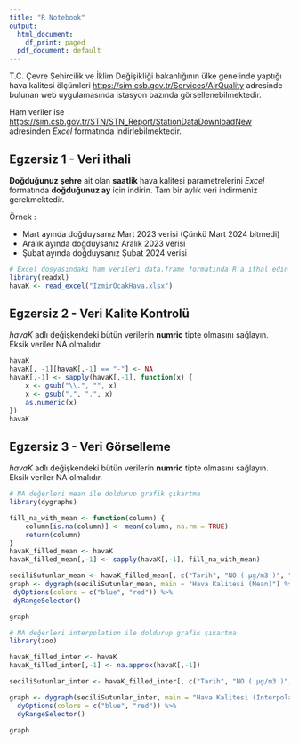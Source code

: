 ---
title: "R Notebook"
output:
  html_document:
    df_print: paged
  pdf_document: default
---

T.C. Çevre Şehircilik ve İklim Değişikliği bakanlığının ülke genelinde yaptığı hava kalitesi
ölçümleri [https://sim.csb.gov.tr/Services/AirQuality](https://sim.csb.gov.tr/Services/AirQuality) adresinde bulunan web uygulamasında istasyon bazında görsellenebilmektedir. 

Ham veriler ise [https://sim.csb.gov.tr/STN/STN_Report/StationDataDownloadNew](https://sim.csb.gov.tr/STN/STN_Report/StationDataDownloadNew) adresinden *Excel* formatında indirlebilmektedir. 

## Egzersiz 1 - Veri ithali

**Doğduğunuz şehre** ait olan **saatlik** hava kalitesi parametrelerini *Excel* formatında **doğduğunuz ay** için indirin. Tam bir aylık veri indirmeniz gerekmektedir.

Örnek :

- Mart ayında doğduysanız Mart 2023 verisi (Çünkü Mart 2024 bitmedi)
- Aralık ayında doğduysanız Aralık 2023 verisi
- Şubat ayında doğduysanız Şubat 2024 verisi

```{r}
# Excel dosyasındaki ham verileri data.frame formatında R'a ithal edin
library(readxl)
havaK <- read_excel("IzmirOcakHava.xlsx")
```

## Egzersiz 2 - Veri Kalite Kontrolü

*havaK* adlı değişkendeki bütün verilerin **numric** tipte olmasını sağlayın. Eksik veriler NA olmalıdır.

```{r}
havaK
havaK[, -1][havaK[,-1] == "-"] <- NA
havaK[,-1] <- sapply(havaK[,-1], function(x) {
    x <- gsub("\\.", "", x)
    x <- gsub(",", ".", x)
    as.numeric(x)
})
havaK

```

## Egzersiz 3 - Veri Görselleme

*havaK* adlı değişkendeki bütün verilerin **numric** tipte olmasını sağlayın. Eksik veriler NA olmalıdır.

```{r}
# NA değerleri mean ile doldurup grafik çıkartma
library(dygraphs)

fill_na_with_mean <- function(column) {
    column[is.na(column)] <- mean(column, na.rm = TRUE)
    return(column)
}
havaK_filled_mean <- havaK
havaK_filled_mean[,-1] <- sapply(havaK[,-1], fill_na_with_mean)

seciliSutunlar_mean <- havaK_filled_mean[, c("Tarih", "NO ( µg/m3 )", "NO2 ( µg/m3 )")]
graph <- dygraph(seciliSutunlar_mean, main = "Hava Kalitesi (Mean)") %>%
 dyOptions(colors = c("blue", "red")) %>%
 dyRangeSelector()

graph

# NA değerleri interpolation ile doldurup grafik çıkartma
library(zoo)

havaK_filled_inter <- havaK
havaK_filled_inter[,-1] <- na.approx(havaK[,-1])

seciliSutunlar_inter <- havaK_filled_inter[, c("Tarih", "NO ( µg/m3 )", "NO2 ( µg/m3 )")]

graph <- dygraph(seciliSutunlar_inter, main = "Hava Kalitesi (Interpolation)") %>%
  dyOptions(colors = c("blue", "red")) %>%
  dyRangeSelector()

graph

```
